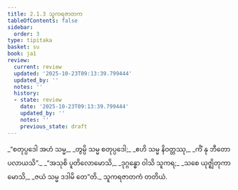 ```yaml
---
title: 2.1.3 သူကရဇာတက
tableOfContents: false
sidebar:
  order: 3
type: tipitaka
basket: su
book: ja1
review:
  current: review
  updated: '2025-10-23T09:13:39.799444'
  updated_by: ''
  notes: ''
  history:
  - state: review
    date: '2025-10-23T09:13:39.799444'
    updated_by: ''
    notes: ''
    previous_state: draft
---
```



<ReviewStatus review={frontmatter.review} showDetails={true} />

<HypothesisAnnotation frontmatter={frontmatter} />

<DynamicBreadcrumb />

<Division number="5" book="ja1" e="ch" v="22" p="36">

<Paragraph number="346" type="verses" book="ja1">
_“စတုပ္ပဒေါ အဟံ သမ္မ,_  
_တွမ္ပိ သမ္မ စတုပ္ပဒေါ;_  
_ဧဟိ သမ္မ နိဝတ္တဿု,_  
_ကိံ နု ဘီတော ပလာယသိ”._  

</Paragraph>

</Division>
<Division number="6" book="ja1" e="ch" v="22" p="36">

<Paragraph number="347" type="verses" book="ja1">
_“အသုစိ ပူတိလောမောသိ,_  
_ဒုဂ္ဂန္ဓော ဝါသိ သူကရ;_  
_သစေ ယုဇ္ဈိတုကာမောသိ,_  
_ဇယံ သမ္မ ဒဒါမိ တေ”တိ._  


</Paragraph>
</Division>

<Paragraph number="348" type="center" book="ja1">
သူကရဇာတကံ တတိယံ.
</Paragraph>